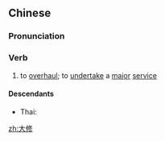 ==Chinese==
{{zh-forms}}

===Pronunciation===
{{zh-pron
|m=dàxiū
|mn=tōa-siu
|mn-t=dua7 siu1
|cat=v
}}

===Verb===
{{zh-verb}}

# {{qualifier|of buildings, machinery, equipment, etc.}} to [[overhaul]]; to [[undertake]] a [[major]] [[service]]

====Descendants====
* Thai: {{l|th|ตั้วสิว}}

[[zh:大修]]